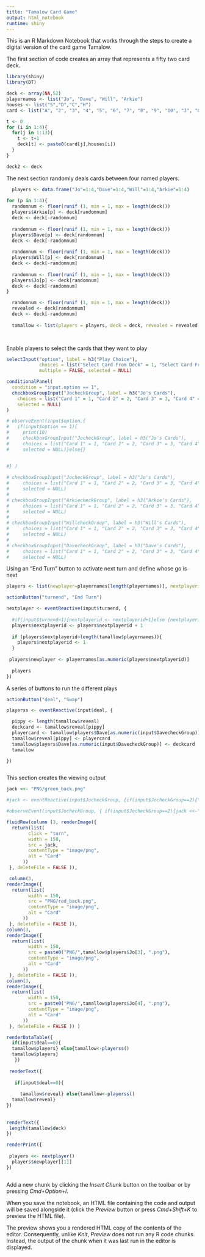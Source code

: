 ```yaml
---
title: "Tamalow Card Game"
output: html_notebook
runtime: shiny
---
```


This is an R Markdown Notebook that works through the steps to create a digital version of the card game Tamalow.  

The first section of code creates an array that represents a fifty two card deck. 

```r
library(shiny)
library(DT)

deck <- array(NA,52)
playernames <- list("Jo", "Dave", "Will", "Arkie")
houses <- list("S","D","C","H")
card <- list("A", "2", "3", "4", "5", "6", "7", "8", "9", "10", "J", "Q", "K")

t <- 0
for (i in 1:4){
  for(j in 1:13){
    t <- t+1
    deck[t] <- paste0(card[j],houses[i])
  }
}

deck2 <- deck

```

The next section randomly deals cards between four named players.



```r
 
  players <- data.frame("Jo"=1:4,"Dave"=1:4,"Will"=1:4,"Arkie"=1:4)
   
for (p in 1:4){
  randomnum <- floor(runif (1, min = 1, max = length(deck)))
  players$Arkie[p] <- deck[randomnum]
  deck <- deck[-randomnum]
  
  randomnum <- floor(runif (1, min = 1, max = length(deck)))
  players$Dave[p] <- deck[randomnum]
  deck <- deck[-randomnum]
  
  randomnum <- floor(runif (1, min = 1, max = length(deck)))
  players$Will[p] <- deck[randomnum]
  deck <- deck[-randomnum]
  
  randomnum <- floor(runif (1, min = 1, max = length(deck)))
  players$Jo[p] <- deck[randomnum]
  deck <- deck[-randomnum]
}

  randomnum <- floor(runif (1, min = 1, max = length(deck)))
  revealed <- deck[randomnum]
  deck <- deck[-randomnum]
  
  tamallow <- list(players = players, deck = deck, revealed = revealed, playernames = playernames)

 
```



Enable players to select the cards that they want to play

```r
selectInput("option", label = h3("Play Choice"),
            choices = list("Select Card From Deck" = 1, "Select Card From Throwaway Pile" = 2, "Play Rule Card" =  3), 
            multiple = FALSE, selected = NULL)

conditionalPanel(
  condition = "input.option == 1",
  checkboxGroupInput("JocheckGroup", label = h3("Jo's Cards"), 
    choices = list("Card 1" = 1, "Card 2" = 2, "Card 3" = 3, "Card 4" = 4),
    selected = NULL)
)

# observeEvent(input$option,{
#   if(input$option == 1){ 
#     print(10)
#     checkboxGroupInput("JocheckGroup", label = h3("Jo's Cards"), 
#     choices = list("Card 1" = 1, "Card 2" = 2, "Card 3" = 3, "Card 4" = 4),
#     selected = NULL)}else{}
  
  
#} )

# checkboxGroupInput("JocheckGroup", label = h3("Jo's Cards"), 
#     choices = list("Card 1" = 1, "Card 2" = 2, "Card 3" = 3, "Card 4" = 4),
#     selected = NULL)
# 
# checkboxGroupInput("ArkiecheckGroup", label = h3("Arkie's Cards"), 
#     choices = list("Card 1" = 1, "Card 2" = 2, "Card 3" = 3, "Card 4" = 4),
#     selected = NULL)
# 
# checkboxGroupInput("WillcheckGroup", label = h3("Will's Cards"), 
#     choices = list("Card 1" = 1, "Card 2" = 2, "Card 3" = 3, "Card 4" = 4),
#     selected = NULL)
# 
# checkboxGroupInput("DavecheckGroup", label = h3("Dave's Cards"), 
#     choices = list("Card 1" = 1, "Card 2" = 2, "Card 3" = 3, "Card 4" = 4),
#     selected = NULL)
```

Using an "End Turn" button to activate next turn and define whose go is next

```r
players <- list(newplayer=playernames[length(playernames)], nextplayerid=length(playernames))

actionButton("turnend", "End Turn")

nextplayer <- eventReactive(input$turnend, {
  
  #if(input$turnend<1){nextplayerid <- nextplayerid+1}else {nextplayerid <- players$nextplayerid + 1 }
  players$nextplayerid <- players$nextplayerid + 1
  
  if (players$nextplayerid>length(tamallow$playernames)){
    players$nextplayerid <- 1
  }
  
 players$newplayer <- playernames[as.numeric(players$nextplayerid)]
  
  players
})

```



A series of buttons to run the different plays

```r

actionButton("deal", "Swap")

playerss <- eventReactive(input$deal, {

  pippy <- length(tamallow$reveal)
  deckcard <- tamallow$reveal[pippy]
  playercard <- tamallow$players$Dave[as.numeric(input$DavecheckGroup)]
  tamallow$reveal[pippy] <- playercard
  tamallow$players$Dave[as.numeric(input$DavecheckGroup)] <- deckcard
  tamallow

})



```



This section creates the viewing output 

```r
jack <<- "PNG/green_back.png"

#jack <- eventReactive(input$JocheckGroup, {if(input$JocheckGroup==2){"PNG/green_back.png"}else {"PNG/red_back.png"}})

#observeEvent(input$JocheckGroup, { if(input$JocheckGroup==2){jack <<-"PNG/green_back.png"}else {jack <- "PNG/red_back.png"}})

fluidRow(column (3, renderImage({
  return(list(
        click = "turn",
        width = 150,
        src = jack,
        contentType = "image/png",
        alt = "Card"
      ))
 }, deleteFile = FALSE )),

 column(3,
renderImage({
  return(list(
        width = 150,
        src = "PNG/red_back.png",
        contentType = "image/png",
        alt = "Card"
      ))
 }, deleteFile = FALSE )),
column(3,
renderImage({
  return(list(
        width = 150,
        src = paste0("PNG/",tamallow$players$Jo[3], ".png"),
        contentType = "image/png",
        alt = "Card"
      ))
 }, deleteFile = FALSE )), 
column(3,
renderImage({
  return(list(
        width = 150,
        src = paste0("PNG/",tamallow$players$Jo[4], ".png"),
        contentType = "image/png",
        alt = "Card"
      ))
 }, deleteFile = FALSE )) )

renderDataTable({
  if(input$deal==0){
  tamallow$players} else{tamallow<-playerss()
  tamallow$players}
   })
 
 renderText({
   
   if(input$deal==0){
      
     tamallow$reveal} else{tamallow<-playerss()
  tamallow$reveal}
})
 
 
renderText({
 length(tamallow$deck)
})

renderPrint({
  
 players <<- nextplayer()
  players$newplayer[[1]]
})

```


```r



```


Add a new chunk by clicking the *Insert Chunk* button on the toolbar or by pressing *Cmd+Option+I*.

When you save the notebook, an HTML file containing the code and output will be saved alongside it (click the *Preview* button or press *Cmd+Shift+K* to preview the HTML file). 

The preview shows you a rendered HTML copy of the contents of the editor. Consequently, unlike *Knit*, *Preview* does not run any R code chunks. Instead, the output of the chunk when it was last run in the editor is displayed.

